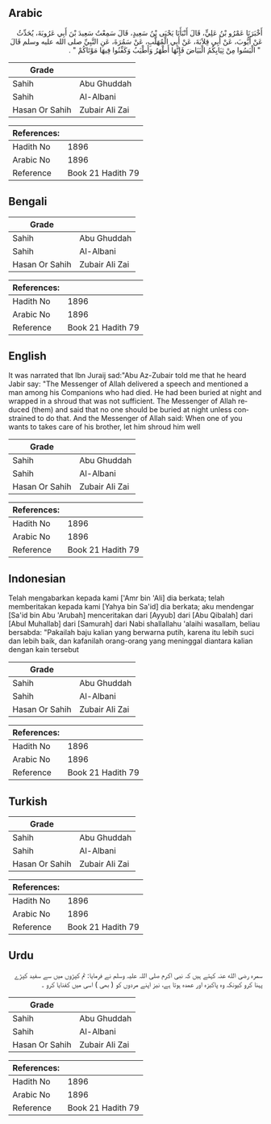 ## Arabic


<div dir="rtl" lang="ar" style={{fontSize:'larger',backgroundColor:'#f8f9fa',padding:20}}>
أَخْبَرَنَا عَمْرُو بْنُ عَلِيٍّ، قَالَ أَنْبَأَنَا يَحْيَى بْنُ سَعِيدٍ، قَالَ سَمِعْتُ سَعِيدَ بْنَ أَبِي عَرُوبَةَ، يُحَدِّثُ عَنْ أَيُّوبَ، عَنْ أَبِي قِلاَبَةَ، عَنْ أَبِي الْمُهَلَّبِ، عَنْ سَمُرَةَ، عَنِ النَّبِيِّ صلى الله عليه وسلم قَالَ ‏ "‏ الْبَسُوا مِنْ ثِيَابِكُمُ الْبَيَاضَ فَإِنَّهَا أَطْهَرُ وَأَطْيَبُ وَكَفِّنُوا فِيهَا مَوْتَاكُمْ ‏"‏ ‏.‏
</div>
<div style={{backgroundColor:'#f8f9fa',padding:20, marginBottom: 10}}><table> <thead> <tr> <th>Grade</th> <th></th> </tr> </thead> <tbody> <tr><td>Sahih</td><td>Abu Ghuddah</td></tr><tr><td>Sahih</td><td>Al-Albani</td></tr><tr><td>Hasan Or Sahih</td><td>Zubair Ali Zai</td></tr></tbody></table><table> <thead> <tr> <th>References:</th> <th></th> </tr> </thead> <tbody><tr><td>Hadith No</td><td>1896</td></tr><tr><td>Arabic No</td><td>1896</td></tr><tr><td>Reference</td><td>Book 21 Hadith 79</td></tr></tbody></table></div>

## Bengali


<div dir="ltr" lang="bn" style={{fontSize:'larger',backgroundColor:'#f8f9fa',padding:20}}>

</div>
<div style={{backgroundColor:'#f8f9fa',padding:20, marginBottom: 10}}><table> <thead> <tr> <th>Grade</th> <th></th> </tr> </thead> <tbody> <tr><td>Sahih</td><td>Abu Ghuddah</td></tr><tr><td>Sahih</td><td>Al-Albani</td></tr><tr><td>Hasan Or Sahih</td><td>Zubair Ali Zai</td></tr></tbody></table><table> <thead> <tr> <th>References:</th> <th></th> </tr> </thead> <tbody><tr><td>Hadith No</td><td>1896</td></tr><tr><td>Arabic No</td><td>1896</td></tr><tr><td>Reference</td><td>Book 21 Hadith 79</td></tr></tbody></table></div>

## English


<div dir="ltr" lang="en" style={{fontSize:'larger',backgroundColor:'#f8f9fa',padding:20}}>
It was narrated that Ibn Juraij sad:"Abu Az-Zubair told me that he heard Jabir say: "The Messenger of Allah delivered a speech and mentioned a man among his Companions who had died. He had been buried at night and wrapped in a shroud that was not sufficient. The Messenger of Allah reduced (them) and said that no one should be buried at night unless constrained to do that. And the Messenger of Allah said: When one of you wants to takes care of his brother, let him shroud him well
</div>
<div style={{backgroundColor:'#f8f9fa',padding:20, marginBottom: 10}}><table> <thead> <tr> <th>Grade</th> <th></th> </tr> </thead> <tbody> <tr><td>Sahih</td><td>Abu Ghuddah</td></tr><tr><td>Sahih</td><td>Al-Albani</td></tr><tr><td>Hasan Or Sahih</td><td>Zubair Ali Zai</td></tr></tbody></table><table> <thead> <tr> <th>References:</th> <th></th> </tr> </thead> <tbody><tr><td>Hadith No</td><td>1896</td></tr><tr><td>Arabic No</td><td>1896</td></tr><tr><td>Reference</td><td>Book 21 Hadith 79</td></tr></tbody></table></div>

## Indonesian


<div dir="ltr" lang="id" style={{fontSize:'larger',backgroundColor:'#f8f9fa',padding:20}}>
Telah mengabarkan kepada kami ['Amr bin 'Ali] dia berkata; telah memberitakan kepada kami [Yahya bin Sa'id] dia berkata; aku mendengar [Sa'id bin Abu 'Arubah] menceritakan dari [Ayyub] dari [Abu Qibalah] dari [Abul Muhallab] dari [Samurah] dari Nabi shallallahu 'alaihi wasallam, beliau bersabda: "Pakailah baju kalian yang berwarna putih, karena itu lebih suci dan lebih baik, dan kafanilah orang-orang yang meninggal diantara kalian dengan kain tersebut
</div>
<div style={{backgroundColor:'#f8f9fa',padding:20, marginBottom: 10}}><table> <thead> <tr> <th>Grade</th> <th></th> </tr> </thead> <tbody> <tr><td>Sahih</td><td>Abu Ghuddah</td></tr><tr><td>Sahih</td><td>Al-Albani</td></tr><tr><td>Hasan Or Sahih</td><td>Zubair Ali Zai</td></tr></tbody></table><table> <thead> <tr> <th>References:</th> <th></th> </tr> </thead> <tbody><tr><td>Hadith No</td><td>1896</td></tr><tr><td>Arabic No</td><td>1896</td></tr><tr><td>Reference</td><td>Book 21 Hadith 79</td></tr></tbody></table></div>

## Turkish


<div dir="ltr" lang="tr" style={{fontSize:'larger',backgroundColor:'#f8f9fa',padding:20}}>

</div>
<div style={{backgroundColor:'#f8f9fa',padding:20, marginBottom: 10}}><table> <thead> <tr> <th>Grade</th> <th></th> </tr> </thead> <tbody> <tr><td>Sahih</td><td>Abu Ghuddah</td></tr><tr><td>Sahih</td><td>Al-Albani</td></tr><tr><td>Hasan Or Sahih</td><td>Zubair Ali Zai</td></tr></tbody></table><table> <thead> <tr> <th>References:</th> <th></th> </tr> </thead> <tbody><tr><td>Hadith No</td><td>1896</td></tr><tr><td>Arabic No</td><td>1896</td></tr><tr><td>Reference</td><td>Book 21 Hadith 79</td></tr></tbody></table></div>

## Urdu


<div dir="rtl" lang="ur" style={{fontSize:'larger',backgroundColor:'#f8f9fa',padding:20}}>
سمرہ رضی الله عنہ کہتے ہیں کہ نبی اکرم صلی اللہ علیہ وسلم نے فرمایا: تم کپڑوں میں سے سفید کپڑے پہنا کرو کیونکہ وہ پاکیزہ اور عمدہ ہوتا ہے، نیز اپنے مردوں کو ( بھی ) اسی میں کفنایا کرو ۔
</div>
<div style={{backgroundColor:'#f8f9fa',padding:20, marginBottom: 10}}><table> <thead> <tr> <th>Grade</th> <th></th> </tr> </thead> <tbody> <tr><td>Sahih</td><td>Abu Ghuddah</td></tr><tr><td>Sahih</td><td>Al-Albani</td></tr><tr><td>Hasan Or Sahih</td><td>Zubair Ali Zai</td></tr></tbody></table><table> <thead> <tr> <th>References:</th> <th></th> </tr> </thead> <tbody><tr><td>Hadith No</td><td>1896</td></tr><tr><td>Arabic No</td><td>1896</td></tr><tr><td>Reference</td><td>Book 21 Hadith 79</td></tr></tbody></table></div>